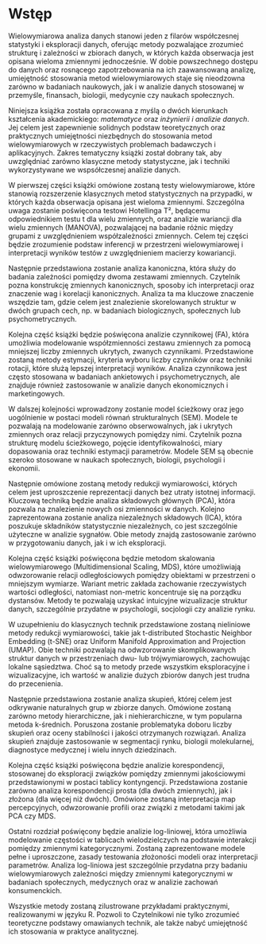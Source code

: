 # Wstęp {.unnumbered}

Wielowymiarowa analiza danych stanowi jeden z filarów współczesnej
statystyki i eksploracji danych, oferując metody pozwalające zrozumieć
strukturę i zależności w zbiorach danych, w których każda obserwacja
jest opisana wieloma zmiennymi jednocześnie. W dobie powszechnego
dostępu do danych oraz rosnącego zapotrzebowania na ich zaawansowaną
analizę, umiejętność stosowania metod wielowymiarowych staje się
nieodzowna zarówno w badaniach naukowych, jak i w analizie danych
stosowanej w przemyśle, finansach, biologii, medycynie czy naukach
społecznych.

Niniejsza książka została opracowana z myślą o dwóch kierunkach
kształcenia akademickiego: *matematyce* oraz *inżynierii i analizie
danych*. Jej celem jest zapewnienie solidnych podstaw teoretycznych oraz
praktycznych umiejętności niezbędnych do stosowania metod
wielowymiarowych w rzeczywistych problemach badawczych i aplikacyjnych.
Zakres tematyczny książki został dobrany tak, aby uwzględniać zarówno
klasyczne metody statystyczne, jak i techniki wykorzystywane we
wspsółczesnej analizie danych.

W pierwszej części książki omówione zostaną testy wielowymiarowe, które
stanowią rozszerzenie klasycznych metod statystycznych na przypadki, w
których każda obserwacja opisana jest wieloma zmiennymi. Szczególna
uwaga zostanie poświęcona testowi Hotellinga T², będącemu odpowiednikiem
testu t dla wielu zmiennych, oraz analizie wariancji dla wielu zmiennych
(MANOVA), pozwalającej na badanie różnic między grupami z uwzględnieniem
współzależności zmiennych. Celem tej części będzie zrozumienie podstaw
inferencji w przestrzeni wielowymiarowej i interpretacji wyników testów
z uwzględnieniem macierzy kowariancji.

Następnie przedstawiona zostanie analiza kanoniczna, która służy do
badania zależności pomiędzy dwoma zestawami zmiennych. Czytelnik pozna
konstrukcję zmiennych kanonicznych, sposoby ich interpretacji oraz
znaczenie wag i korelacji kanonicznych. Analiza ta ma kluczowe znaczenie
wszędzie tam, gdzie celem jest znalezienie skorelowanych struktur w
dwóch grupach cech, np. w badaniach biologicznych, społecznych lub
psychometrycznych.

Kolejna część książki będzie poświęcona analizie czynnikowej (FA), która
umożliwia modelowanie współzmienności zestawu zmiennych za pomocą
mniejszej liczby zmiennych ukrytych, zwanych czynnikami. Przedstawione
zostaną metody estymacji, kryteria wyboru liczby czynników oraz techniki
rotacji, które służą lepszej interpretacji wyników. Analiza czynnikowa
jest często stosowana w badaniach ankietowych i psychometrycznych, ale
znajduje również zastosowanie w analizie danych ekonomicznych i
marketingowych.

W dalszej kolejności wprowadzony zostanie model ścieżkowy oraz jego
uogólnienie w postaci modeli równań strukturalnych (SEM). Modele te
pozwalają na modelowanie zarówno obserwowalnych, jak i ukrytych
zmiennych oraz relacji przyczynowych pomiędzy nimi. Czytelnik pozna
strukturę modelu ścieżkowego, pojęcie identyfikowalności, miary
dopasowania oraz techniki estymacji parametrów. Modele SEM są obecnie
szeroko stosowane w naukach społecznych, biologii, psychologii i
ekonomii.

Następnie omówione zostaną metody redukcji wymiarowości, których celem
jest uproszczenie reprezentacji danych bez utraty istotnej informacji.
Kluczową techniką będzie analiza składowych głównych (PCA), która
pozwala na znalezienie nowych osi zmienności w danych. Kolejno
zaprezentowana zostanie analiza niezależnych składowych (ICA), która
poszukuje składników statystycznie niezależnych, co jest szczególnie
użyteczne w analizie sygnałów. Obie metody znajdą zastosowanie zarówno w
przygotowaniu danych, jak i w ich eksploracji.

Kolejna część książki poświęcona będzie metodom skalowania
wielowymiarowego (Multidimensional Scaling, MDS), które umożliwiają
odwzorowanie relacji odległościowych pomiędzy obiektami w przestrzeni o
mniejszym wymiarze. Wariant metric zakłada zachowanie rzeczywistych
wartości odległości, natomiast non-metric koncentruje się na porządku
dystansów. Metody te pozwalają uzyskać intuicyjne wizualizacje struktur
danych, szczególnie przydatne w psychologii, socjologii czy analizie
rynku.

W uzupełnieniu do klasycznych technik przedstawione zostaną nieliniowe
metody redukcji wymiarowości, takie jak t-distributed Stochastic
Neighbor Embedding (t-SNE) oraz Uniform Manifold Approximation and
Projection (UMAP). Obie techniki pozwalają na odwzorowanie
skomplikowanych struktur danych w przestrzeniach dwu- lub
trójwymiarowych, zachowując lokalne sąsiedztwa. Choć są to metody przede
wszystkim eksploracyjne i wizualizacyjne, ich wartość w analizie dużych
zbiorów danych jest trudna do przecenienia.

Następnie przedstawiona zostanie analiza skupień, której celem jest
odkrywanie naturalnych grup w zbiorze danych. Omówione zostaną zarówno
metody hierarchiczne, jak i niehierarchiczne, w tym popularna metoda
k-średnich. Poruszona zostanie problematyka doboru liczby skupień oraz
oceny stabilności i jakości otrzymanych rozwiązań. Analiza skupień
znajduje zastosowanie w segmentacji rynku, biologii molekularnej,
diagnostyce medycznej i wielu innych dziedzinach.

Kolejna część książki poświęcona będzie analizie korespondencji,
stosowanej do eksploracji związków pomiędzy zmiennymi jakościowymi
przedstawionymi w postaci tablicy kontyngencji. Przedstawiona zostanie
zarówno analiza korespondencji prosta (dla dwóch zmiennych), jak i
złożona (dla więcej niż dwóch). Omówione zostaną interpretacja map
percepcyjnych, odwzorowanie profili oraz związki z metodami takimi jak
PCA czy MDS.

Ostatni rozdział poświęcony będzie analizie log-liniowej, która
umożliwia modelowanie częstości w tablicach wielodzielczych na podstawie
interakcji pomiędzy zmiennymi kategorycznymi. Zostaną zaprezentowane
modele pełne i uproszczone, zasady testowania złożoności modeli oraz
interpretacji parametrów. Analiza log-liniowa jest szczególnie przydatna
przy badaniu wielowymiarowych zależności między zmiennymi kategorycznymi
w badaniach społecznych, medycznych oraz w analizie zachowań
konsumenckich.

Wszystkie metody zostaną zilustrowane przykładami praktycznymi,
realizowanymi w języku R. Pozwoli to Czytelnikowi nie tylko zrozumieć
teoretyczne podstawy omawianych technik, ale także nabyć umiejętność ich
stosowania w praktyce analitycznej.